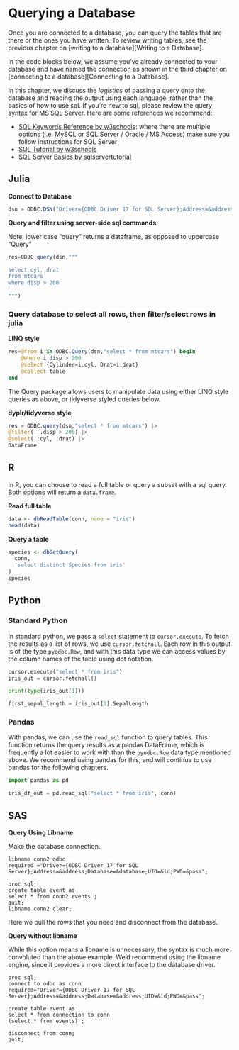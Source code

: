# Querying a Database

Once you are connected to a database, you can query the tables that are there or the ones you have written. To review writing tables, see the previous chapter on [writing to a database][Writing to a Database].

In the code blocks below, we assume you've already connected to your database and have named the connection as shown in the third chapter on [connecting to a database][Connecting to a Database].

In this chapter, we discuss the *logistics* of passing a query onto the database and reading the output using each language, rather than the basics of how to use sql. If you're new to sql, please review the query syntax for MS SQL Server. Here are some references we recommend:

- [SQL Keywords Reference by w3schools](https://www.w3schools.com/sql/sql_ref_keywords.asp): where there are multiple options (i.e. MySQL or SQL Server / Oracle / MS Access) make sure you follow instructions for SQL Server
- [SQL Tutorial by w3schools](https://www.w3schools.com/sql/)
- [SQL Server Basics by sqlservertutorial](https://www.sqlservertutorial.net/sql-server-basics/)

## Julia

**Connect to Database**

```julia
dsn = ODBC.DSN("Driver={ODBC Driver 17 for SQL Server};Address=&address;Database=$database;UID=$user;PWD=$pass;")
```
**Query and filter using server-side sql commands**

Note, lower case "query" returns a dataframe, as opposed to uppercase "Query"

```julia
res=ODBC.query(dsn,"""

select cyl, drat 
from mtcars 
where disp > 200
      
""") 
```

### Query database to select all rows, then filter/select rows in julia

**LINQ style**
```julia
res=@from i in ODBC.Query(dsn,"select * from mtcars") begin 
    @where i.disp > 200
    @select {Cylinder=i.cyl, Drat=i.drat}
    @collect table 
end 
```
The Query package allows users to manipulate data using either LINQ style queries as above, or tidyverse styled queries below.

**dyplr/tidyverse style** 
```julia
res = ODBC.query(dsn,"select * from mtcars") |> 
@filter( _.disp > 200) |>
@select( :cyl, :drat) |>
DataFrame
```


## R
In R, you can choose to read a full table or query a subset with a sql query. Both options will return a `data.frame`.

**Read full table**
```r
data <- dbReadTable(conn, name = "iris")
head(data)
```

**Query a table**
```r
species <- dbGetQuery(
  conn, 
  'select distinct Species from iris'
)
species
```

## Python

### Standard Python
In standard python, we pass a `select` statement to `cursor.execute`. To fetch the results as a list of rows, we use `cursor.fetchall`. Each row in this output is of the type `pyodbc.Row`, and with this data type we can access values by the column names of the table using dot notation.

```python
cursor.execute("select * from iris")
iris_out = cursor.fetchall()

print(type(iris_out[1]))

first_sepal_length = iris_out[1].SepalLength
```

### Pandas
With pandas, we can use the `read_sql` function to query tables. This function returns the query results as a pandas DataFrame, which is frequently a lot easier to work with than the `pyodbc.Row` data type mentioned above. We recommend using pandas for this, and will continue to use pandas for the following chapters.

```python
import pandas as pd

iris_df_out = pd.read_sql("select * from iris", conn)
```

## SAS

**Query Using Libname**

Make the database connection.
```sas
libname conn2 odbc
required ="Driver={ODBC Driver 17 for SQL Server};Address=&address;Database=&database;UID=&id;PWD=&pass";
```


```sas
proc sql;
create table event as
select * from conn2.events ;
quit;
libname conn2 clear;
```
Here we pull the rows that you need and disconnect from the database.

**Query without libname**

While this option means a libname is unnecessary, the syntax is much more convoluted than the above example.
We'd recommend using the libname engine, since it provides a more direct interface to the database driver. 
```sas
proc sql;
connect to odbc as conn
required="Driver={ODBC Driver 17 for SQL Server};Address=&address;Database=&address;UID=&id;PWD=&pass";

create table event as
select * from connection to conn
(select * from events) ;

disconnect from conn;
quit;

```
